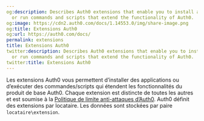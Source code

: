 ```yaml
---
og:description: Describes Auth0 extensions that enable you to install applications
  or run commands and scripts that extend the functionality of Auth0.
og:image: https://cdn2.auth0.com/docs/1.14553.0/img/share-image.png
og:title: Extensions Auth0
og:url: https://auth0.com/docs/
permalink: extensions
title: Extensions Auth0
twitter:description: Describes Auth0 extensions that enable you to install applications
  or run commands and scripts that extend the functionality of Auth0.
twitter:title: Extensions Auth0
---
```




Les extensions Auth0 vous permettent d’installer des applications ou d’exécuter des commandes/scripts qui étendent les fonctionnalités du produit de base Auth0. Chaque extension est distincte de toutes les autres et est soumise à la [Politique de limite anti-attaques d’Auth0](/support/policies/rate-limit-policy). Auth0 définit des extensions par locataire. Les données sont stockées par paire `locataire\extension`.